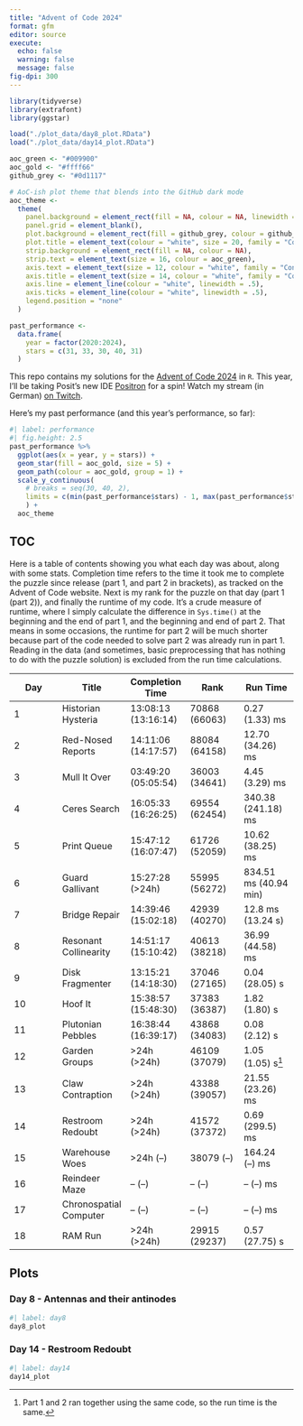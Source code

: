 ```yaml
---
title: "Advent of Code 2024"
format: gfm
editor: source
execute:
  echo: false
  warning: false
  message: false
fig-dpi: 300
---
```


```r
library(tidyverse)
library(extrafont)
library(ggstar)

load("./plot_data/day8_plot.RData")
load("./plot_data/day14_plot.RData")

aoc_green <- "#009900"
aoc_gold <- "#ffff66"
github_grey <- "#0d1117"

# AoC-ish plot theme that blends into the GitHub dark mode
aoc_theme <- 
  theme(
    panel.background = element_rect(fill = NA, colour = NA, linewidth = 1),
    panel.grid = element_blank(),
    plot.background = element_rect(fill = github_grey, colour = github_grey),
    plot.title = element_text(colour = "white", size = 20, family = "Consolas"),
    strip.background = element_rect(fill = NA, colour = NA),
    strip.text = element_text(size = 16, colour = aoc_green),
    axis.text = element_text(size = 12, colour = "white", family = "Consolas"),
    axis.title = element_text(size = 14, colour = "white", family = "Consolas"),
    axis.line = element_line(colour = "white", linewidth = .5),
    axis.ticks = element_line(colour = "white", linewidth = .5),
    legend.position = "none"
  )

past_performance <- 
  data.frame(
    year = factor(2020:2024),
    stars = c(31, 33, 30, 40, 31)
  )
```

This repo contains my solutions for the [Advent of Code 2024](https://adventofcode.com/2024) in `R`. This year, I'll be taking Posit's new IDE [Positron](https://positron.posit.co/) for a spin! Watch my stream (in German) [on Twitch](https://www.twitch.tv/einglasrotwein).

Here's my past performance (and this year's performance, so far):

```r
#| label: performance
#| fig.height: 2.5
past_performance %>% 
  ggplot(aes(x = year, y = stars)) +
  geom_star(fill = aoc_gold, size = 5) +
  geom_path(colour = aoc_gold, group = 1) +
  scale_y_continuous(
    # breaks = seq(30, 40, 2), 
    limits = c(min(past_performance$stars) - 1, max(past_performance$stars) + 1)
    ) +
  aoc_theme
```

## TOC

Here is a table of contents showing you what each day was about, along with some stats.
Completion time refers to the time it took me to complete the puzzle since release (part 1, and part 2 in brackets), as tracked on the Advent of Code website.
Next is my rank for the puzzle on that day (part 1 (part 2)), and finally the runtime of my code.
It's a crude measure of runtime, where I simply calculate the difference in `Sys.time()` at the beginning and the end of part 1, and the beginning and end of part 2. 
That means in some occasions, the runtime for part 2 will be much shorter because part of the code needed to solve part 2 was already run in part 1. 
Reading in the data (and sometimes, basic preprocessing that has nothing to do with the puzzle solution) is excluded from the run time calculations.

| Day | Title                   | Completion Time     | Rank          | Run Time            |
|---------------|---------------|---------------|---------------|---------------|
| 1   | Historian Hysteria        | 13:08:13 (13:16:14) | 70868 (66063)   | 0.27 (1.33) ms     |
| 2   | Red-Nosed Reports        | 14:11:06 (14:17:57) | 88084 (64158)   | 12.70 (34.26) ms     |
| 3   | Mull It Over        | 03:49:20 (05:05:54) | 36003 (34641)   | 4.45 (3.29) ms     |
| 4   | Ceres Search        | 16:05:33 (16:26:25) | 69554 (62454)   | 340.38 (241.18) ms     |
| 5   | Print Queue        | 15:47:12 (16:07:47) | 61726 (52059)   | 10.62 (38.25) ms     |
| 6   | Guard Gallivant        | 15:27:28 (>24h) | 55995 (56272)   | 834.51 ms (40.94 min)     |
| 7   | Bridge Repair        | 14:39:46 (15:02:18) | 42939 (40270)   | 12.8 ms (13.24 s)     |
| 8   | Resonant Collinearity        | 14:51:17 (15:10:42) | 40613 (38218)   | 36.99 (44.58) ms     |
| 9   | Disk Fragmenter        | 13:15:21 (14:18:30) | 37046 (27165)   | 0.04 (28.05) s     |
| 10   | Hoof It        | 15:38:57 (15:48:30) | 37383 (36387)   | 1.82 (1.80) s     |
| 11   | Plutonian Pebbles        | 16:38:44 (16:39:17) | 43868 (34083)   | 0.08 (2.12) s     |
| 12   | Garden Groups        | >24h (>24h) | 46109 (37079)   | 1.05 (1.05) s[^1]     |
| 13   | Claw Contraption        | >24h (>24h) | 43388 (39057)   | 21.55 (23.26) ms     |
| 14   | Restroom Redoubt        | >24h (>24h) | 41572 (37372)   | 0.69 (299.5) ms     |
| 15   | Warehouse Woes        | >24h (--) | 38079 (--)   | 164.24 (--) ms     |
| 16   | Reindeer Maze        | -- (--) | -- (--)   | -- (--) ms     |
| 17   | Chronospatial Computer        | -- (--) | -- (--)   | -- (--) ms     |
| 18   | RAM Run        | >24h (>24h) | 29915 (29237)   | 0.57 (27.75) s     |

[^1]: Part 1 and 2 ran together using the same code, so the run time is the same.

## Plots

### Day 8 - Antennas and their antinodes

```r
#| label: day8
day8_plot
```

### Day 14 - Restroom Redoubt

```r
#| label: day14
day14_plot
```
